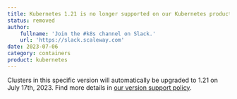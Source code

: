 ```yaml
---
title: Kubernetes 1.21 is no longer supported on our Kubernetes products starting June 15th
status: removed
author:
    fullname: 'Join the #k8s channel on Slack.'
    url: 'https://slack.scaleway.com'
date: 2023-07-06
category: containers
product: kubernetes
---
```


Clusters in this specific version will automatically be upgraded to 1.21 on July 17th, 2023.
Find more details in [our version support policy](https://www.scaleway.com/en/docs/containers/kubernetes/reference-content/version-support-policy/).


